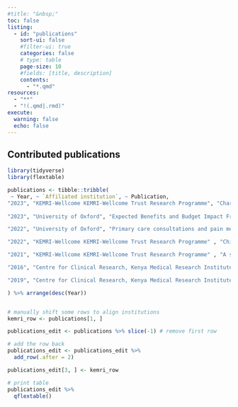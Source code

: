```yaml
---
#title: "&nbsp;"
toc: false
listing:
  - id: "publications"
    sort-ui: false
    #filter-ui: true
    categories: false
    # type: table
    page-size: 10
    #fields: [title, description]
    contents: 
      - "*.qmd"
resources:
  - "**"
  - "!(.qmd|.rmd)"
execute: 
  warning: false
  echo: false
---
```



## Contributed publications

```r
library(tidyverse)
library(flextable)

publications <- tibble::tribble(
 ~ Year, ~ `Affiliated institution`, ~ Publication,
"2023", "KEMRI-Wellcome KEMRI-Wellcome Trust Research Programme", "Characterising paediatric mortality during and after acute illness in Sub-Saharan Africa and South Asia: a secondary analysis of the CHAIN cohort using a machine learning approach",
 
"2023", "University of Oxford", "Expected Benefits and Budget Impact From a Microsimulation Model Support the Prioritization and Implementation of Fracture Liaison Services",

"2022", "University of Oxford", "Primary care consultations and pain medicine prescriptions: a comparison between patients with and without chronic pain after total knee replacemen",

"2022", "KEMRI-Wellcome KEMRI-Wellcome Trust Research Programme" , "Childhood mortality during and after acute illness in Africa and south Asia: a prospective cohort study",

"2021", "KEMRI-Wellcome KEMRI-Wellcome Trust Research Programme" , "A systematic review of the quality of conduct and reporting of survival analyses of tuberculosis outcomes in Africa",

"2016", "Centre for Clinical Research, Kenya Medical Research Institute", "The Effect of Human Immunodeficiency Virus Prevention and Reproductive Health Text Messages on Human Immunodeficiency Virus Testing Among Young Women in Rural Kenya",

"2019", "Centre for Clinical Research, Kenya Medical Research Institute", "The Incremental Cost of Delivering PrEP as a Bridge to ART for HIV Serodiscordant Couples in Public HIV Care Clinics in Kenya"

) %>% arrange(desc(Year))


# manually shift some rows to align institutions
kemri_row <- publications[1, ]

publications_edit <- publications %>% slice(-1) # remove first row

# add the row back
publications_edit <- publications_edit %>% 
  add_row(.after = 2)

publications_edit[3, ] <- kemri_row

# print table
publications_edit %>% 
  qflextable()


```
